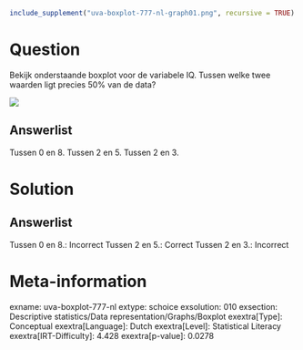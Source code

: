 ```r
include_supplement("uva-boxplot-777-nl-graph01.png", recursive = TRUE)
```

Question
========

Bekijk onderstaande boxplot voor de variabele IQ. Tussen welke twee
waarden ligt precies 50% van de data?

![](uva-boxplot-777-nl-graph01.png)

Answerlist
----------

Tussen 0 en 8.
Tussen 2 en 5.
Tussen 2 en 3.

Solution
========

Answerlist
----------

Tussen 0 en 8.: Incorrect
Tussen 2 en 5.: Correct
Tussen 2 en 3.: Incorrect

Meta-information
================
exname: uva-boxplot-777-nl
extype: schoice
exsolution: 010
exsection: Descriptive statistics/Data representation/Graphs/Boxplot
exextra[Type]: Conceptual
exextra[Language]: Dutch
exextra[Level]: Statistical Literacy
exextra[IRT-Difficulty]: 4.428
exextra[p-value]: 0.0278
